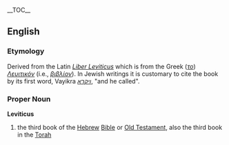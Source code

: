 {{Bible|3|Exodus|Numbers}}
__TOC__ 
== English == 
=== Etymology === 
Derived from the Latin ''[[Liber Leviticus]]'' which is from the Greek (''[[το]]'') ''[[Λευιτικόν]]'' (i.e., ''[[βιβλίον]]''). In Jewish writings it is customary to cite the book by its first word, Vayikra ''[[ויקרא]]'', "and he called".
=== Proper Noun === 
'''Leviticus'''
# the third book of the [[Hebrew]] [[Bible]] or [[Old Testament]], also the third book in the [[Torah]]